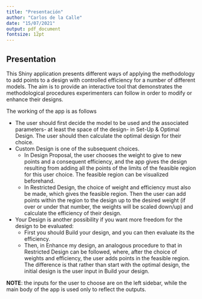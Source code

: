 ---
title: "Presentación"
author: "Carlos de la Calle"
date: "15/07/2021"
output: pdf_document
fontsize: 12pt
---


## Presentation

This Shiny application presents different ways of applying the methodology to add points to a design with controlled efficiency for a number of different models. The aim is to provide an interactive tool that demonstrates the methodological procedures experimenters can follow in order to modify or enhance their designs.

The working of the app is as follows

* The user should first decide the model to be used and the associated parameters- at least the space of the design- in Set-Up & Optimal Design. The user should then calculate the optimal design for their choice.
* Custom Design is one of the subsequent choices.
  * In Design Proposal, the user chooses the weight to give to new points and a consequent efficiency, and the app gives the design resulting from adding all the points of the limits of the feasible region for this user choice. The feasible region can be visualized beforehand. 
  * In Restricted Design, the choice of weight and efficiency must also be made, which gives the feasible region. Then the user can add points within the region to the design up to the desired weight (if over or under that number, the weights will be scaled down/up) and calculate the efficiency of their design.
* Your Design is another possibility if you want more freedom for the design to be evaluated:
  * First you should Build your design, and you can then evaluate its the efficiency.
  * Then, in Enhance my design, an analogous procedure to that in Restricted Design can be followed, where, after the choice of weights and efficiency, the user adds points in the feasible region. The difference is that rather than start with the optimal design, the initial design is the user input in Build your design.



**NOTE**: the inputs for the user to choose are on the left sidebar, while the main body of the app is used only to reflect the outputs.
